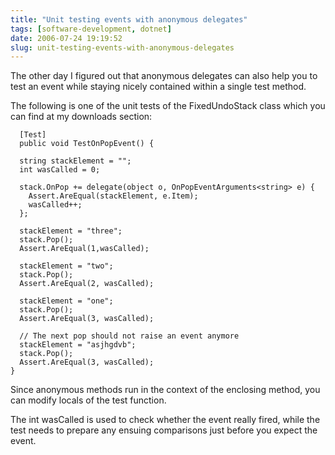 ```yaml
---
title: "Unit testing events with anonymous delegates"
tags: [software-development, dotnet]
date: 2006-07-24 19:19:52
slug: unit-testing-events-with-anonymous-delegates
---
```


The other day I figured out that anonymous delegates can also help you to test an event while staying nicely contained within a single test method. 

The following is one of the unit tests of the FixedUndoStack class which you can find at my downloads section:

      [Test]
      public void TestOnPopEvent() {

      string stackElement = "";
      int wasCalled = 0;

      stack.OnPop += delegate(object o, OnPopEventArguments<string> e) {
        Assert.AreEqual(stackElement, e.Item);
        wasCalled++;
      };

      stackElement = "three";
      stack.Pop();
      Assert.AreEqual(1,wasCalled);

      stackElement = "two";
      stack.Pop();
      Assert.AreEqual(2, wasCalled);

      stackElement = "one";
      stack.Pop();
      Assert.AreEqual(3, wasCalled);

      // The next pop should not raise an event anymore
      stackElement = "asjhgdvb"; 
      stack.Pop();
      Assert.AreEqual(3, wasCalled);
    }

Since anonymous methods run in the context of the enclosing method, you can modify locals of the test function. 

The int wasCalled is used to check whether the event really fired, while the test needs to prepare any ensuing comparisons just before you expect the event.